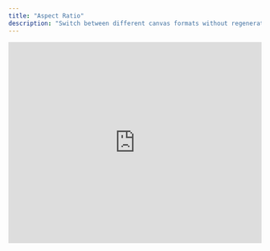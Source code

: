 ```yaml
---
title: "Aspect Ratio"
description: "Switch between different canvas formats without regenerating your scene from scratch. Adapt your visuals for any platform effortlessly."
---
```


<iframe width="100%" height="400" src="https://www.youtube.com/embed/5Gy4mMKeNGE?start=9" title="Change Aspect Ratio Tutorial" frameBorder="0" allow="accelerometer; autoplay; clipboard-write; encrypted-media; gyroscope; picture-in-picture" allowFullScreen style={{ borderRadius:"8px",marginBottom:"20px" }} />

---

## When to Use Change Aspect Ratio

<CardGroup cols={2}>
  <Card title="Adapt for Social Media" icon="share-2">
    Optimize images for Instagram, Facebook, or TikTok.
  </Card>
  <Card title="Repurpose for Multiple Platforms" icon="monitor">
    Use the same scene for websites, banners, or print.
  </Card>
  <Card title="Maintain Product Placement" icon="move">
    Adjust dimensions while keeping your product perfectly positioned.
  </Card>
</CardGroup>

---

## Available Formats

<Tabs>
  <Tab title="Square (1:1)">
    <Card title="Instagram Posts" icon="instagram">
      Ideal for thumbnails and grid posts.
    </Card>
  </Tab>
  <Tab title="Portrait">
    <CardGroup cols={2}>
      <Card title="2:3" icon="smartphone">
        Classic vertical format.
      </Card>
      <Card title="3:4" icon="smartphone">
        Common for mobile displays.
      </Card>
      <Card title="4:5" icon="smartphone">
        Instagram Stories and Reels.
      </Card>
      <Card title="9:16" icon="smartphone">
        Full-screen mobile content.
      </Card>
    </CardGroup>
  </Tab>
  <Tab title="Landscape">
    <CardGroup cols={2}>
      <Card title="3:2" icon="monitor">
        Standard for photography.
      </Card>
      <Card title="4:3" icon="monitor">
        Traditional TV and web banners.
      </Card>
      <Card title="5:4" icon="monitor">
        Print and presentations.
      </Card>
      <Card title="16:9" icon="monitor">
        Widescreen videos and headers.
      </Card>
    </CardGroup>
  </Tab>
</Tabs>

---

## How It Works

<Steps>
  <Step title="Select New Aspect Ratio">
    Choose your desired format from the available options.
  </Step>
  <Step title="AI Adjustment">
    The AI extends or crops the scene to fit the new ratio, preserving your product’s position and lighting.
  </Step>
  <Step title="Context-Aware Fill">
    New areas are filled with context-aware details for a seamless result.
  </Step>
</Steps>